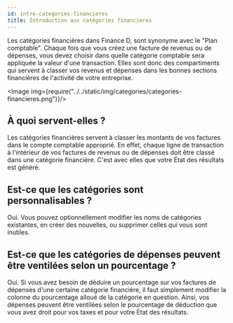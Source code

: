 ```yaml
---
id: intro-categories-financieres
title: Introduction aux catégories financières
---
```




Les catégories financières dans Finance D, sont synonyme avec le "Plan comptable".
Chaque fois que vous créez une facture de revenus ou de dépenses, vous devez choisir
dans quelle catégorie comptable sera appliquée la valeur d'une transaction.
Elles sont donc des compartiments qui servent à classer vos revenus et dépenses
dans les bonnes sections financières de l'activité de votre entreprise.

<Image img={require("../../static/img/categories/categories-financieres.png")}/>
<br/>

## À quoi servent-elles ?
Les catégories financières servent à classer les montants de vos factures dans le compte comptable approprié.
En effet, chaque ligne de transaction à l'intérieur de vos factures de revenus ou de dépenses doit
être classé dans une catégorie financière. C'est avec elles que votre État des résultats est généré.

## Est-ce que les catégories sont personnalisables ?
Oui. Vous pouvez optionnellement modifier les noms de catégories existantes,
en créer des nouvelles, ou supprimer celles qui vous sont inutiles.

<VideoLink
  url="https://youtu.be/8y2vP_2NsmI"
  duration="6:56"
  title="Finance D - Personnaliser les catégories financières de revenus et de dépenses"
/>

## Est-ce que les catégories de dépenses peuvent être ventilées selon un pourcentage ?
Oui. Si vous avez besoin de déduire un pourcentage sur vos factures de dépenses d'une certaine catégorie financière,
il faut simplement modifier la colonne du pourcentage alloué de la catégorie en question.
Ainsi, vos dépenses peuvent être ventilées selon le pourcentage de déduction que vous avez droit
pour vos taxes et pour votre État des résultats.

<br/>
<br/>
